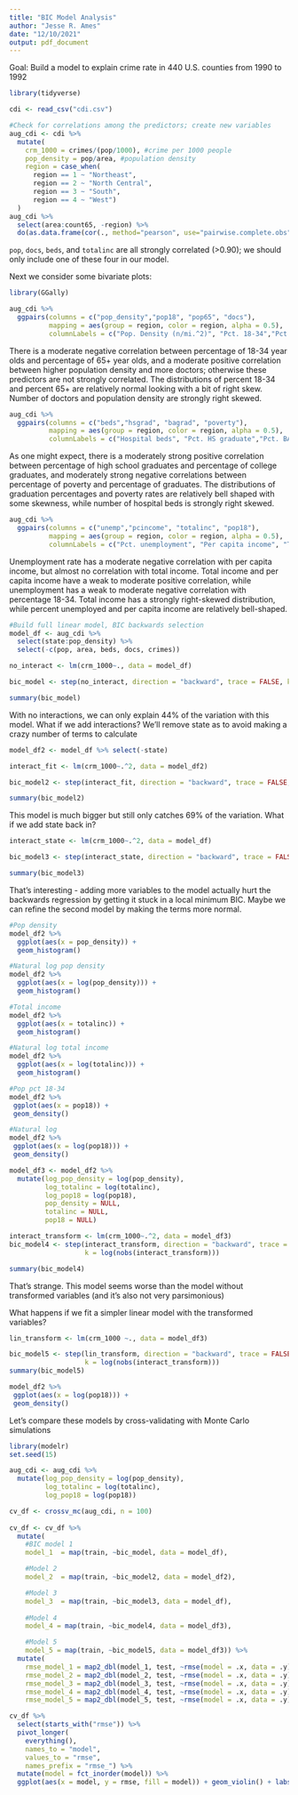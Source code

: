 ```yaml
---
title: "BIC Model Analysis"
author: "Jesse R. Ames"
date: "12/10/2021"
output: pdf_document
---
```


Goal: Build a model to explain crime rate in 440 U.S. counties from 1990 to 1992

```r
library(tidyverse)

cdi <- read_csv("cdi.csv")

#Check for correlations among the predictors; create new variables
aug_cdi <- cdi %>%
  mutate(
    crm_1000 = crimes/(pop/1000), #crime per 1000 people 
    pop_density = pop/area, #population density
    region = case_when(
      region == 1 ~ "Northeast",
      region == 2 ~ "North Central",
      region == 3 ~ "South",
      region == 4 ~ "West")
  )
aug_cdi %>%
  select(area:count65, -region) %>% 
  do(as.data.frame(cor(., method="pearson", use="pairwise.complete.obs")))
```

`pop`, `docs`, `beds`, and `totalinc` are all strongly correlated (>0.90); we should only include one of these four in our model.

Next we consider some bivariate plots:

```r
library(GGally)

aug_cdi %>%
  ggpairs(columns = c("pop_density","pop18", "pop65", "docs"),
          mapping = aes(group = region, color = region, alpha = 0.5),
          columnLabels = c("Pop. Density (n/mi.^2)", "Pct. 18-34","Pct. 65+", "No. of doctors"))
```

There is a moderate negative correlation between percentage of 18-34 year olds and percentage of 65+ year olds, and a moderate positive correlation between higher population density and more doctors; otherwise these predictors are not strongly correlated. The distributions of percent 18-34 and percent 65+ are relatively normal looking with a bit of right skew. Number of doctors and population density are strongly right skewed.

```r
aug_cdi %>%
  ggpairs(columns = c("beds","hsgrad", "bagrad", "poverty"),
          mapping = aes(group = region, color = region, alpha = 0.5),
          columnLabels = c("Hospital beds", "Pct. HS graduate","Pct. BA", "Pct. poverty"))
```

As one might expect, there is a moderately strong positive correlation between percentage of high school graduates and percentage of college graduates, and moderately strong negative correlations between percentage of poverty and percentage of graduates. The distributions of graduation percentages and poverty rates are relatively bell shaped with some skewness, while number of hospital beds is strongly right skewed.

```r
aug_cdi %>%
  ggpairs(columns = c("unemp","pcincome", "totalinc", "pop18"),
          mapping = aes(group = region, color = region, alpha = 0.5),
          columnLabels = c("Pct. unemployment", "Per capita income", "Total income", "Pct. 18-34"))
```

Unemployment rate has a moderate negative correlation with per capita income, but almost no correlation with total income. Total income and per capita income have a weak to moderate positive correlation,  while unemployment has a weak to moderate negative correlation with percentage 18-34. Total income has a strongly right-skewed distribution, while percent unemployed and per capita income are relatively bell-shaped.

```r
#Build full linear model, BIC backwards selection
model_df <- aug_cdi %>%
  select(state:pop_density) %>%
  select(-c(pop, area, beds, docs, crimes))

no_interact <- lm(crm_1000~., data = model_df)

bic_model <- step(no_interact, direction = "backward", trace = FALSE, k = log(nobs(no_interact)))

summary(bic_model)
```

With no interactions, we can only explain 44% of the variation with this model. What if we add interactions? We'll remove state as to avoid making a crazy number of terms to calculate

```r
model_df2 <- model_df %>% select(-state)

interact_fit <- lm(crm_1000~.^2, data = model_df2)

bic_model2 <- step(interact_fit, direction = "backward", trace = FALSE, k = log(nobs(interact_fit)))

summary(bic_model2)
```

This model is much bigger but still only catches 69% of the variation. What if we add state back in?

```r
interact_state <- lm(crm_1000~.^2, data = model_df)

bic_model3 <- step(interact_state, direction = "backward", trace = FALSE, k = log(nobs(interact_state)))

summary(bic_model3)
```

That's interesting - adding more variables to the model actually hurt the backwards regression by getting it stuck in a local minimum BIC. Maybe we can refine the second model by making the terms more normal.

```r
#Pop density
model_df2 %>%
  ggplot(aes(x = pop_density)) +
  geom_histogram()

#Natural log pop density
model_df2 %>%
  ggplot(aes(x = log(pop_density))) +
  geom_histogram()

#Total income
model_df2 %>%
  ggplot(aes(x = totalinc)) +
  geom_histogram()

#Natural log total income
model_df2 %>%
  ggplot(aes(x = log(totalinc))) +
  geom_histogram()

#Pop pct 18-34
model_df2 %>%
 ggplot(aes(x = pop18)) +
 geom_density()

#Natural log
model_df2 %>%
 ggplot(aes(x = log(pop18))) +
 geom_density()

model_df3 <- model_df2 %>%
  mutate(log_pop_density = log(pop_density),
         log_totalinc = log(totalinc),
         log_pop18 = log(pop18),
         pop_density = NULL,
         totalinc = NULL,
         pop18 = NULL)

interact_transform <- lm(crm_1000~.^2, data = model_df3)
bic_model4 <- step(interact_transform, direction = "backward", trace = FALSE,
                   k = log(nobs(interact_transform)))

summary(bic_model4)
```

That's strange. This model seems worse than the model without transformed variables (and it's also not very parsimonious)

What happens if we fit a simpler linear model with the transformed variables?

```r
lin_transform <- lm(crm_1000 ~., data = model_df3)

bic_model5 <- step(lin_transform, direction = "backward", trace = FALSE,
                   k = log(nobs(interact_transform)))
summary(bic_model5)

model_df2 %>%
 ggplot(aes(x = log(pop18))) +
 geom_density()
```

Let's compare these models by cross-validating with Monte Carlo simulations

```r
library(modelr)
set.seed(15)

aug_cdi <- aug_cdi %>%
  mutate(log_pop_density = log(pop_density),
         log_totalinc = log(totalinc),
         log_pop18 = log(pop18))

cv_df <- crossv_mc(aug_cdi, n = 100)
    
cv_df <- cv_df %>% 
  mutate(
    #BIC model 1
    model_1  = map(train, ~bic_model, data = model_df),

    #Model 2
    model_2  = map(train, ~bic_model2, data = model_df2),

    #Model 3
    model_3  = map(train, ~bic_model3, data = model_df),
    
    #Model 4
    model_4 = map(train, ~bic_model4, data = model_df3),

    #Model 5
    model_5 = map(train, ~bic_model5, data = model_df3)) %>% 
  mutate(
    rmse_model_1 = map2_dbl(model_1, test, ~rmse(model = .x, data = .y)),
    rmse_model_2 = map2_dbl(model_2, test, ~rmse(model = .x, data = .y)),
    rmse_model_3 = map2_dbl(model_3, test, ~rmse(model = .x, data = .y)),
    rmse_model_4 = map2_dbl(model_4, test, ~rmse(model = .x, data = .y)),
    rmse_model_5 = map2_dbl(model_5, test, ~rmse(model = .x, data = .y)))

cv_df %>% 
  select(starts_with("rmse")) %>% 
  pivot_longer(
    everything(),
    names_to = "model", 
    values_to = "rmse",
    names_prefix = "rmse_") %>% 
  mutate(model = fct_inorder(model)) %>% 
  ggplot(aes(x = model, y = rmse, fill = model)) + geom_violin() + labs(x = "Model", y = "RMSE")
```


